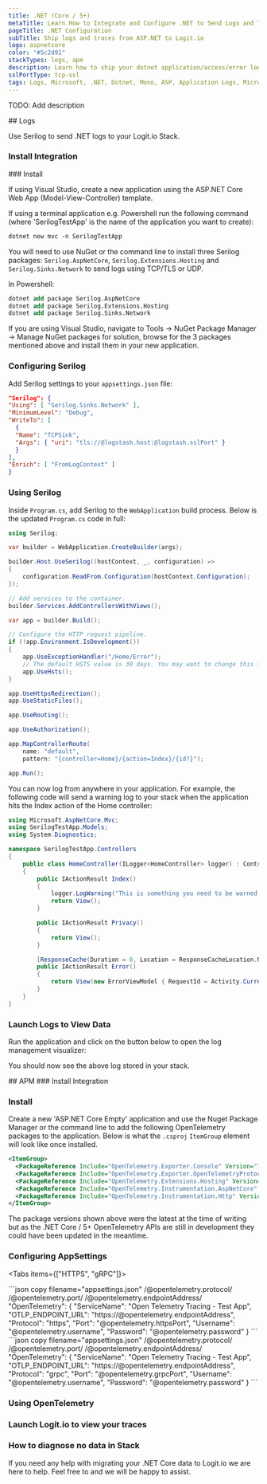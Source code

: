 ```yaml
---
title: .NET (Core / 5+)
metaTitle: Learn How to Integrate and Configure .NET to Send Logs and Traces
pageTitle: .NET Configuration
subTitle: Ship logs and traces from ASP.NET to Logit.io
logo: aspnetcore
color: "#5c2d91"
stackTypes: logs, apm
description: Learn how to ship your dotnet application/access/error logs to Logstash with our example configurations.
sslPortType: tcp-ssl
tags: Logs, Microsoft, .NET, Dotnet, Mono, ASP, Application Logs, Microsoft Core, Dotnet Core, ASP, Application Logs, Dotnetcore, APM, Core, Application Performance Monitoring, Apm, Grpc, Https
---
```


TODO: Add description

<Steps>
  ## Logs

  Use Serilog to send .NET logs to your Logit.io Stack.
  
  ### Install Integration
  <InstallIntegration/>
  ### Install

  If using Visual Studio, create a new application using the ASP.NET Core Web App (Model-View-Controller) template.

  If using a terminal application e.g. Powershell run the following command (where 'SerilogTestApp' is the name of the application you want to create):

  ```ps copy
  dotnet new mvc -n SerilogTestApp
  ```

  You will need to use NuGet or the command line to install three Serilog packages: `Serilog.AspNetCore`, `Serilog.Extensions.Hosting` and `Serilog.Sinks.Network` to send logs using TCP/TLS or UDP.
  
  In Powershell:
  ```ps copy 
  dotnet add package Serilog.AspNetCore
  dotnet add package Serilog.Extensions.Hosting
  dotnet add package Serilog.Sinks.Network
  ```

  If you are using Visual Studio, navigate to Tools -> NuGet Package Manager -> Manage NuGet packages for solution, 
  browse for the 3 packages mentioned above and install them in your new application.

  ### Configuring Serilog

  Add Serilog settings to your `appsettings.json` file:       

  ```json copy showLineNumbers
  "Serilog": {
  "Using": [ "Serilog.Sinks.Network" ],
  "MinimumLevel": "Debug",
  "WriteTo": [
    {
    "Name": "TCPSink",
    "Args": { "uri": "tls://@logstash.host:@logstash.sslPort" }
    }
  ],
  "Enrich": [ "FromLogContext" ]
  }
  ```

  ### Using Serilog

  Inside `Program.cs`, add Serilog to the `WebApplication` build process. Below is the updated `Program.cs` code in full:
        
  ```csharp copy showLineNumbers
  using Serilog;

  var builder = WebApplication.CreateBuilder(args);

  builder.Host.UseSerilog((hostContext, _, configuration) =>
  {
      configuration.ReadFrom.Configuration(hostContext.Configuration);
  });

  // Add services to the container.
  builder.Services.AddControllersWithViews();

  var app = builder.Build();

  // Configure the HTTP request pipeline.
  if (!app.Environment.IsDevelopment())
  {
      app.UseExceptionHandler("/Home/Error");
      // The default HSTS value is 30 days. You may want to change this for production scenarios, see https://aka.ms/aspnetcore-hsts.
      app.UseHsts();
  }

  app.UseHttpsRedirection();
  app.UseStaticFiles();

  app.UseRouting();

  app.UseAuthorization();

  app.MapControllerRoute(
      name: "default",
      pattern: "{controller=Home}/{action=Index}/{id?}");

  app.Run();
  ```
  
  You can now log from anywhere in your application. For example, the following code will send a warning log to your stack when the application 
  hits the Index action of the Home controller:
  
  ```csharp copy
  using Microsoft.AspNetCore.Mvc;
  using SerilogTestApp.Models;
  using System.Diagnostics;

  namespace SerilogTestApp.Controllers
  {
      public class HomeController(ILogger<HomeController> logger) : Controller
      {
          public IActionResult Index()
          {
              logger.LogWarning("This is something you need to be warned about!");
              return View();
          }

          public IActionResult Privacy()
          {
              return View();
          }

          [ResponseCache(Duration = 0, Location = ResponseCacheLocation.None, NoStore = true)]
          public IActionResult Error()
          {
              return View(new ErrorViewModel { RequestId = Activity.Current?.Id ?? HttpContext.TraceIdentifier });
          }
      }
  }
  ``` 

  ### Launch Logs to View Data

  Run the application and click on the button below to open the log management visualizer:

  <LaunchVisualizer type="logs" />

  You should now see the above log stored in your stack.

</Steps>
<Steps>
  ## APM
  ### Install Integration
  
  <InstallIntegration/>
  
  ### Install

  Create a new 'ASP.NET Core Empty' application and use the Nuget Package Manager or the 
  command line to add the following OpenTelemetry packages to the application. 
  Below is what the `.csproj` `ItemGroup` element will look like once installed.
                
  ```xml copy
  <ItemGroup>
    <PackageReference Include="OpenTelemetry.Exporter.Console" Version="1.10.0" />
    <PackageReference Include="OpenTelemetry.Exporter.OpenTelemetryProtocol" Version="1.10.0" />
    <PackageReference Include="OpenTelemetry.Extensions.Hosting" Version="1.10.0" />
    <PackageReference Include="OpenTelemetry.Instrumentation.AspNetCore" Version="1.9.0" />
    <PackageReference Include="OpenTelemetry.Instrumentation.Http" Version="1.10.0" />
  </ItemGroup>
  ```

  The package versions shown above were the latest at the time of writing but as 
  the .NET Core / 5+ OpenTelemetry APIs are still in development they 
  could have been updated in the meantime.

  ### Configuring AppSettings

  <Tabs items={["HTTPS", "gRPC"]}>
  
  <Tab>
    ```json copy filename="appsettings.json" /@opentelemetry.protocol/ /@opentelemetry.port/ /@opentelemetry.endpointAddress/
    "OpenTelemetry": {
    "ServiceName": "Open Telemetry Tracing - Test App",
    "OTLP_ENDPOINT_URL": "https://@opentelemetry.endpointAddress",
    "Protocol": "https",
    "Port": "@opentelemetry.httpsPort",
    "Username": "@opentelemetry.username",
    "Password": "@opentelemetry.password"
    }
    ```
  </Tab>

  <Tab>
    ```json copy filename="appsettings.json" /@opentelemetry.protocol/ /@opentelemetry.port/ /@opentelemetry.endpointAddress/
    "OpenTelemetry": {
    "ServiceName": "Open Telemetry Tracing - Test App",
    "OTLP_ENDPOINT_URL": "https://@opentelemetry.endpointAddress",
    "Protocol": "grpc",
    "Port": "@opentelemetry.grpcPort",
    "Username": "@opentelemetry.username",
    "Password": "@opentelemetry.password"
    }
    ```
  </Tab>

  </Tabs>

  ### Using OpenTelemetry

  <UsingOtel />

  ### Launch Logit.io to view your traces

  <LaunchVisualizer type="apm" />

  ### How to diagnose no data in Stack

  <DiagnoseNoData />

</Steps>

If you need any help with migrating your .NET Core data to Logit.io we are here to help. 
Feel free to <IntercomButton text="get in touch with our support team via Intercom" /> and we will be happy to assist.
